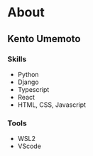 # About
## Kento Umemoto
### Skills
- Python
- Django
- Typescript
- React
- HTML, CSS, Javascript

### Tools
- WSL2
- VScode
